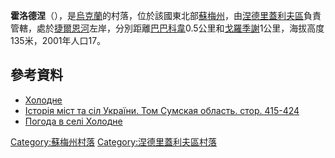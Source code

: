 {{coord|50|56|23|N|34|1|12|E|scale:100000_region:UA|display=title}}

'''霍洛德涅'''（{{lang-uk|Холодне}}），是[[烏克蘭|烏克蘭]]的村落，位於該國東北部[[蘇梅州|蘇梅州]]，由[[涅德里蓋利夫區|涅德里蓋利夫區]]負責管轄，處於[[捷爾恩河|捷爾恩河]]左岸，分別距離[[巴巴科韋|巴巴科韋]]0.5公里和[[戈羅季謝_(涅德里蓋利夫區)|戈羅季謝]]1公里，海拔高度135米，2001年人口17。

==參考資料==
* [http://w1.c1.rada.gov.ua/pls/z7502/A005?rdat1=02.01.2012&rf7571=29533 Холодне]{{dead link|date=2018年5月 |bot=InternetArchiveBot |fix-attempted=yes }}
* [https://web.archive.org/web/20170202061055/http://www.igsu.org.ua/Sumskaja.obl/Nedrigajlovskij.rajon/Terny.html Історія міст та сіл України. Том Сумская область. стор. 415-424] {{ref-ru}}
* [http://weather.in.ua/ua/symskaja/27436 Погода в селі Холодне]

{{DEFAULTSORT:Холодне}}
[[Category:蘇梅州村落|Category:蘇梅州村落]]
[[Category:涅德里蓋利夫區村落|Category:涅德里蓋利夫區村落]]


{{Sumy-geo-stub}}
